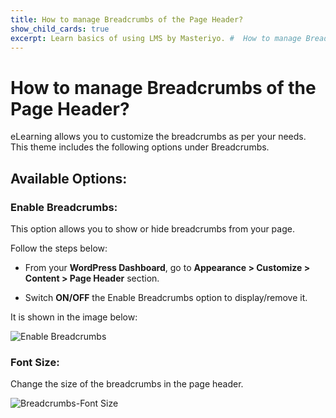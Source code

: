 ---
title: How to manage Breadcrumbs of the Page Header?
show_child_cards: true
excerpt: Learn basics of using LMS by Masteriyo. #  How to manage Breadcrumbs of the Page Header.
---

#  How to manage Breadcrumbs of the Page Header?

eLearning allows you to customize the breadcrumbs as per your needs. This theme includes the following options under Breadcrumbs.

## Available Options:

### Enable Breadcrumbs: 

This option allows you to show or hide breadcrumbs from your page.

Follow the steps below:

- From your **WordPress Dashboard**, go to **Appearance > Customize > Content > Page Header** section.

- Switch **ON/OFF** the Enable Breadcrumbs option to display/remove it.

It is shown in the image below:

![Enable Breadcrumbs](https://user-images.githubusercontent.com/109593521/183567115-b6e70cc3-d6c2-49b7-b4ee-4a86b6c72966.png)

### Font Size: 
Change the size of the breadcrumbs in the page header.

![Breadcrumbs-Font Size](https://user-images.githubusercontent.com/109593521/183567360-436555d7-ab50-4a3e-ab50-fce2e2db8a8c.png)
